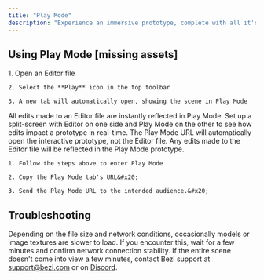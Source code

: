 ```yaml
---
title: "Play Mode"
description: "Experience an immersive prototype, complete with all it's animations and interactions."
---
```


## Using Play Mode \[missing assets]

<AccordionGroup>
  <Accordion title="Entering Play Mode" defaultOpen={false}>
    1. Open an Editor file

    2. Select the **Play** icon in the top toolbar

    3. A new tab will automatically open, showing the scene in Play Mode
  </Accordion>

  <Accordion title="Seeing real-time edits in Play Mode" defaultOpen={false}>
    All edits made to an Editor file are instantly reflected in Play Mode. Set up a split-screen with Editor on one side and Play Mode on the other to see how edits impact a prototype in real-time.
  </Accordion>

  <Accordion title="Sharing Play Mode prototypes" defaultOpen={false}>
    The Play Mode URL will automatically open the interactive prototype, not the Editor file. Any edits made to the Editor file will be reflected in the Play Mode prototype.&#x20;

    1. Follow the steps above to enter Play Mode

    2. Copy the Play Mode tab's URL&#x20;

    3. Send the Play Mode URL to the intended audience.&#x20;
  </Accordion>
</AccordionGroup>

## Troubleshooting&#x20;

Depending on the file size and network conditions, occasionally models or image textures are slower to load. If you encounter this, wait for a few minutes and confirm network connection stability. If the entire scene doesn't come into view a few minutes, contact Bezi support at [support@bezi.com](mailto:support@bezi.com) or on [Discord](https://bezel.it/community).